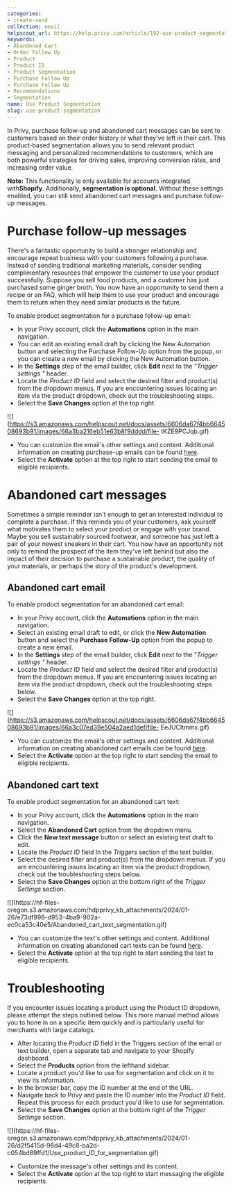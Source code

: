 ```yaml
---
categories:
- create-send
collection: email
helpscout_url: https://help.privy.com/article/192-use-product-segmentation
keywords:
- Abandoned Cart
- Order Follow Up
- Product
- Product ID
- Product Segmentation
- Purchase Follow Up
- Purchase Follow-Up
- Recommendations
- Segmentation
name: Use Product Segmentation
slug: use-product-segmentation
---
```

In Privy, purchase follow-up and abandoned cart messages can be sent to
customers based on their order history or what they've left in their cart.
This product-based segmentation allows you to send relevant product messaging
and personalized recommendations to customers, which are both powerful
strategies for driving sales, improving conversion rates, and increasing order
value.

**Note:** This functionality is only available for accounts integrated
with**Shopify**. Additionally, **segmentation is optional**. Without these
settings enabled, you can still send abandoned cart messages and purchase
follow-up messages.

# Purchase follow-up messages

There's a fantastic opportunity to build a stronger relationship and encourage
repeat business with your customers following a purchase. Instead of sending
traditional marketing materials, consider sending complimentary resources that
empower the customer to use your product successfully. Suppose you sell food
products, and a customer has just purchased some ginger broth. You now have an
opportunity to send them a recipe or an FAQ, which will help them to use your
product and encourage them to return when they need similar products in the
future.

To enable product segmentation for a purchase follow-up email:

  * In your Privy account, click the **Automations** option in the main navigation.
  * You can edit an existing email draft by clicking the New Automation button and selecting the Purchase Follow-Up option from the popup, or you can create a new email by clicking the New Automation button.
  * In the **Settings** step of the email builder, click **Edit** next to the "_Trigger settings "_ header.
  * Locate the _Product ID_ field and select the desired filter and product(s) from the dropdown menus. If you are encountering issues locating an item via the product dropdown, check out the troubleshooting steps.
  * Select the **Save Changes** option at the top right.

![](https://s3.amazonaws.com/helpscout.net/docs/assets/6606da67f4bb664508693b91/images/66a3ba216eb51e63b8f9dddd/file-
tKZE9PCJqb.gif)

  * You can customize the email's other settings and content. Additional information on creating purchase-up emails can be found [here](https://privy.helpscoutdocs.com/article/131-send-purchase-follow-up-emails).
  * Select the **Activate** option at the top right to start sending the email to eligible recipients.

# Abandoned cart messages

Sometimes a simple reminder isn't enough to get an interested individual to
complete a purchase. If this reminds you of your customers, ask yourself what
motivates them to select your product or engage with your brand. Maybe you
sell sustainably sourced footwear, and someone has just left a pair of your
newest sneakers in their cart. You now have an opportunity not only to remind
the prospect of the item they've left behind but also the impact of their
decision to purchase a sustainable product, the quality of your materials, or
perhaps the story of the product's development.

## Abandoned cart email

To enable product segmentation for an abandoned cart email:

  * In your Privy account, click the **Automations** option in the main navigation.
  * Select an existing email draft to edit, or click the **New Automation** button and select the **Purchase Follow-Up** option from the popup to create a new email.
  * In the **Settings** step of the email builder, click **Edit** next to the "_Trigger settings "_ header. 
  * Locate the _Product ID_ field and select the desired filter and product(s) from the dropdown menus. If you are encountering issues locating an item via the product dropdown, check out the troubleshooting steps below.
  * Select the **Save Changes** option at the top right.

![](https://s3.amazonaws.com/helpscout.net/docs/assets/6606da67f4bb664508693b91/images/66a3c07ed39e504a2aed1def/file-
EeJUCltmmx.gif)

  * You can customize the email's other settings and content. Additional information on creating abandoned cart emails can be found [here](https://privy.helpscoutdocs.com/article/39-send-abandoned-cart-emails). 
  * Select the **Activate** option at the top right to start sending the email to eligible recipients.

## Abandoned cart text

To enable product segmentation for an abandoned cart text:

  * In your Privy account, click the **Automations** option in the main navigation.
  * Select the **Abandoned Cart** option from the dropdown menu. 
  * Click the **New text message** button or select an existing text draft to edit. 
  * Locate the  _Product ID_ field In the  _Triggers_ section of the text builder. 
  * Select the desired filter and product(s) from the dropdown menus. If you are encountering issues locating an item via the product dropdown, check out the troubleshooting steps below. 
  * Select the **Save Changes** option at the bottom right of the _Trigger Settings_ section. 

![](https://hf-files-
oregon.s3.amazonaws.com/hdpprivy_kb_attachments/2024/01-26/e73df998-d953-4ba9-902a-ec0ca53c40e5/Abandoned_cart_text_segmentation.gif)

  * You can customize the text's other settings and content. Additional information on creating abandoned cart texts can be found [here](https://privy.helpscoutdocs.com/article/68-send-abandoned-cart-texts). 
  * Select the **Activate** option at the top right to start sending the text to eligible recipients. 

# Troubleshooting

If you encounter issues locating a product using the Product ID dropdown,
please attempt the steps outlined below. This more manual method allows you to
hone in on a specific item quickly and is particularly useful for merchants
with large catalogs.

  * After locating the  _Product ID_ field in the Triggers section of the email or text builder, open a separate tab and navigate to your Shopify dashboard. 
  * Select the **Products** option from the lefthand sidebar. 
  * Locate a product you'd like to use for segmentation and click on it to view its information. 
  * In the browser bar, copy the ID number at the end of the URL. 
  * Navigate back to Privy and paste the ID number into the _Product ID_ field. Repeat this process for each product you'd like to use for segmentation. 
  * Select the **Save Changes** option at the bottom right of the _Trigger Settings_ section. 

![](https://hf-files-
oregon.s3.amazonaws.com/hdpprivy_kb_attachments/2024/01-26/d2f5415d-98d4-49c8-ba2d-c054bd89ffd1/Use_product_ID_for_segmentation.gif)

  * Customize the message's other settings and its content.
  * Select the **Activate** option at the top right to start messaging the eligible recipients. 

